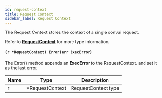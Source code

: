 ```yaml
---
id: request-context
title: Request Context
sidebar_label: Request Context
---
```


The Request Context stores the context of a single convai request.

Refer to **[RequestContext](../types#requestcontext)** for more type information.

#### ```(r *RequestContext) Error(err ExecError)```
The Error() method appends an **[ExecError](../types#execerror)** to the RequestContext, and set it as the last error.

| Name   | Type   |Description               |
| ------ | ------ |------------------------- |
| r | \*RequestContext | RequestContext type |